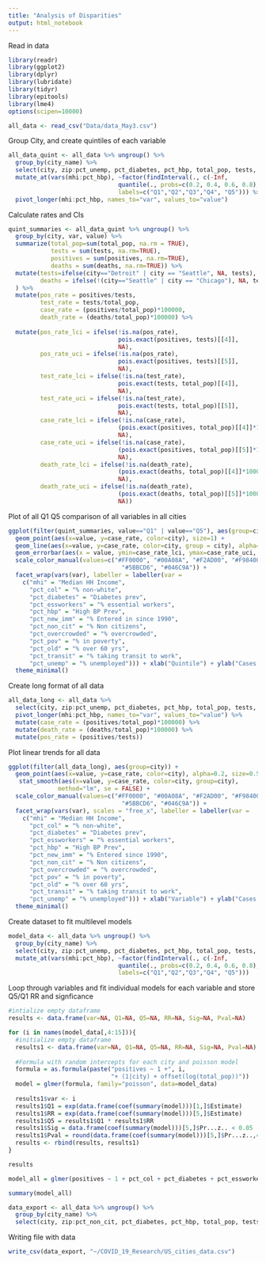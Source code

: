 ```yaml
---
title: "Analysis of Disparities"
output: html_notebook
---
```

Read in data

```r
library(readr)
library(ggplot2)
library(dplyr)
library(lubridate)
library(tidyr)
library(epitools)
library(lme4)
options(scipen=10000)
```

```r
all_data <- read_csv("Data/data_May3.csv")
```

Group City, and create quintiles of each variable
```r
all_data_quint <- all_data %>% ungroup() %>%
  group_by(city_name) %>% 
  select(city, zip:pct_unemp, pct_diabetes, pct_hbp, total_pop, tests, positives, deaths) %>%
  mutate_at(vars(mhi:pct_hbp), ~factor(findInterval(., c(-Inf,
                               quantile(., probs=c(0.2, 0.4, 0.6, 0.8), na.rm = TRUE), Inf)),
                               labels=c("Q1","Q2","Q3","Q4", "Q5"))) %>%
  pivot_longer(mhi:pct_hbp, names_to="var", values_to="value")


```

Calculate rates and CIs
```r
quint_summaries <- all_data_quint %>% ungroup() %>%
  group_by(city, var, value) %>%
  summarize(total_pop=sum(total_pop, na.rm = TRUE),
            tests = sum(tests, na.rm=TRUE),
            positives = sum(positives, na.rm=TRUE),
            deaths = sum(deaths, na.rm=TRUE)) %>%
  mutate(tests=ifelse(city=="Detroit" | city == "Seattle", NA, tests),
         deaths = ifelse(!(city=="Seattle" | city == "Chicago"), NA, tests)
  ) %>%
  mutate(pos_rate = positives/tests,
         test_rate = tests/total_pop,
         case_rate = (positives/total_pop)*100000,
         death_rate = (deaths/total_pop)*100000) %>%
  
  mutate(pos_rate_lci = ifelse(!is.na(pos_rate), 
                               pois.exact(positives, tests)[[4]],
                               NA),
         pos_rate_uci = ifelse(!is.na(pos_rate), 
                               pois.exact(positives, tests)[[5]],
                               NA),
         test_rate_lci = ifelse(!is.na(test_rate), 
                               pois.exact(tests, total_pop)[[4]],
                               NA),
         test_rate_uci = ifelse(!is.na(test_rate), 
                               pois.exact(tests, total_pop)[[5]],
                               NA),
         case_rate_lci = ifelse(!is.na(case_rate), 
                               (pois.exact(positives, total_pop)[[4]]*100000),
                               NA),
         case_rate_uci = ifelse(!is.na(case_rate), 
                               (pois.exact(positives, total_pop)[[5]]*100000),
                               NA),
         death_rate_lci = ifelse(!is.na(death_rate), 
                               (pois.exact(deaths, total_pop)[[4]]*100000),
                               NA),
         death_rate_uci = ifelse(!is.na(death_rate), 
                               (pois.exact(deaths, total_pop)[[5]]*100000),
                               NA))


```


Plot of all Q1 Q5 comparison of all variables in all cities
```r
ggplot(filter(quint_summaries, value=="Q1" | value=="Q5"), aes(group=city)) +
  geom_point(aes(x=value, y=case_rate, color=city), size=1) +
  geom_line(aes(x=value, y=case_rate, color=city, group = city), alpha=0.4, size=0.8) +
  geom_errorbar(aes(x = value, ymin=case_rate_lci, ymax=case_rate_uci, color=city), alpha=0.2) +
  scale_color_manual(values=c("#FF0000", "#00A08A", "#F2AD00", "#F98400", 
                                "#5BBCD6", "#046C9A")) +
  facet_wrap(vars(var), labeller = labeller(var = 
    c("mhi" = "Median HH Income",
      "pct_col" = "% non-white",
      "pct_diabetes" = "Diabetes prev",
      "pct_essworkers" = "% essential workers",
      "pct_hbp" = "High BP Prev",
      "pct_new_imm" = "% Entered in since 1990",
      "pct_non_cit" = "% Non citizens",
      "pct_overcrowded" = "% overcrowded",
      "pct_pov" = "% in poverty",
      "pct_old" = "% over 60 yrs",
      "pct_transit" = "% taking transit to work",
      "pct_unemp" = "% unemployed"))) + xlab("Quintile") + ylab("Cases per 100,000") +
  theme_minimal() 
```

Create long format of all data

```r
all_data_long <- all_data %>% 
  select(city, zip:pct_unemp, pct_diabetes, pct_hbp, total_pop, tests, positives, deaths) %>%
  pivot_longer(mhi:pct_hbp, names_to="var", values_to="value") %>%
  mutate(case_rate = (positives/total_pop)*100000) %>%
  mutate(death_rate = (deaths/total_pop)*100000) %>%
  mutate(pos_rate = (positives/tests))


```

Plot linear trends for all data 
```r
ggplot(filter(all_data_long), aes(group=city)) +
  geom_point(aes(x=value, y=case_rate, color=city), alpha=0.2, size=0.5) +
   stat_smooth(aes(x=value, y=case_rate, color=city, group=city),
              method="lm", se = FALSE) +
  scale_color_manual(values=c("#FF0000", "#00A08A", "#F2AD00", "#F98400", 
                                "#5BBCD6", "#046C9A")) +
  facet_wrap(vars(var), scales = "free_x", labeller = labeller(var = 
    c("mhi" = "Median HH Income",
      "pct_col" = "% non-white",
      "pct_diabetes" = "Diabetes prev",
      "pct_essworkers" = "% essential workers",
      "pct_hbp" = "High BP Prev",
      "pct_new_imm" = "% Entered since 1990",
      "pct_non_cit" = "% Non citizens",
      "pct_overcrowded" = "% overcrowded",
      "pct_pov" = "% in poverty",
      "pct_old" = "% over 60 yrs",
      "pct_transit" = "% taking transit to work",
      "pct_unemp" = "% unemployed"))) + xlab("Variable") + ylab("Cases per 100,000") +
  theme_minimal() 
```

Create dataset to fit multilevel models
```r
model_data <- all_data %>% ungroup() %>%
  group_by(city_name) %>% 
  select(city, zip:pct_unemp, pct_diabetes, pct_hbp, total_pop, tests, positives, deaths) %>%
  mutate_at(vars(mhi:pct_hbp), ~factor(findInterval(., c(-Inf,
                               quantile(., probs=c(0.2, 0.4, 0.6, 0.8), na.rm = TRUE), Inf)),
                               labels=c("Q1","Q2","Q3","Q4", "Q5")))
```


Loop through variables and fit individual models for each variable and store Q5/Q1 RR and signficance

```r
#intialize empty dataframe
results <- data.frame(var=NA, Q1=NA, Q5=NA, RR=NA, Sig=NA, Pval=NA)

for (i in names(model_data[,4:15])){
  #initialize empty dataframe
  results1 <- data.frame(var=NA, Q1=NA, Q5=NA, RR=NA, Sig=NA, Pval=NA)
  
  #Formula with random intercepts for each city and poisson model
  formula = as.formula(paste("positives ~ 1 +", i, 
                             "+ (1|city) + offset(log(total_pop))"))
  model = glmer(formula, family="poisson", data=model_data)
  
  results1$var <- i
  results1$Q1 = exp(data.frame(coef(summary(model)))[1,]$Estimate)
  results1$RR = exp(data.frame(coef(summary(model)))[5,]$Estimate)
  results1$Q5 = results1$Q1 * results1$RR
  results1$Sig = data.frame(coef(summary(model)))[5,]$Pr...z.. < 0.05
  results1$Pval = round(data.frame(coef(summary(model)))[5,]$Pr...z..,4)
  results <- rbind(results, results1)
}
```

```r
results
```


```r
model_all = glmer(positives ~ 1 + pct_col + pct_diabetes + pct_essworkers + pct_hbp + pct_new_imm + pct_overcrowded + pct_pov + pct_old + pct_transit + pct_unins + (1|city) + offset(log(total_pop)), family="poisson", data=model_data)
```

```r
summary(model_all)
```

```r
data_export <- all_data %>% ungroup() %>%
  group_by(city_name) %>% 
  select(city, zip:pct_non_cit, pct_diabetes, pct_hbp, total_pop, tests, positives, deaths)
```
Writing file with data
```r
write_csv(data_export, "~/COVID_19_Research/US_cities_data.csv")
```

